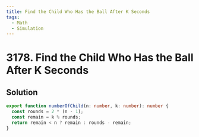```yaml
---
title: Find the Child Who Has the Ball After K Seconds
tags:
  - Math
  - Simulation
---
```


# 3178. Find the Child Who Has the Ball After K Seconds

<Badges>
  <LevelBadge level="easy" />
  <TopicBadge name="Math" slug="math" />
  <TopicBadge name="Simulation" slug="simulation" />
</Badges>

## Solution

```typescript filename="solution.ts" copy
export function numberOfChild(n: number, k: number): number {
  const rounds = 2 * (n - 1);
  const remain = k % rounds;
  return remain < n ? remain : rounds - remain;
}
```

<ProblemLink
  codingSite="leetcode"
  href="https://leetcode.com/problems/find-the-child-who-has-the-ball-after-k-seconds"
  title="Find the Child Who Has the Ball After K Seconds"
/>

